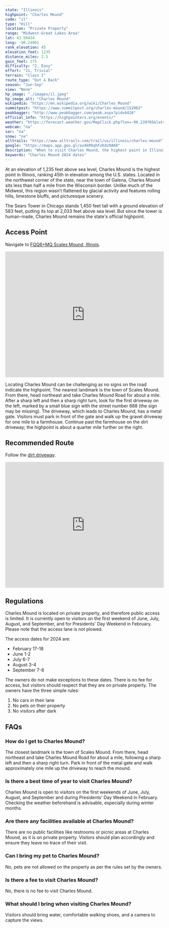 ```yaml
---
state: "Illinois"
highpoint: "Charles Mound"
code: "il"
type: "Hill"
location: "Private Property"
range: "Midwest-Great Lakes Area"
lat: 42.50434
long: -90.24081
rank_elevation: 45
elevation_feet: 1235
distance_miles: 2.5
gain_feet: 275
difficulty: "2, Easy"
effort: "21, Trivial"
terrain: "Class I"
route_type: "Out & Back"
season: "Jun-Sep"
view: "None"
hp_image: "./images/il.jpeg"
hp_image_alt: "Charles Mound"
wikipedia: "https://en.wikipedia.org/wiki/Charles_Mound"
summitpost: "https://www.summitpost.org/charles-mound/152963"
peakbagger: "http://www.peakbagger.com/peak.aspx?pid=6426"
official_info: "https://highpointers.org/events/"
weather: "https://forecast.weather.gov/MapClick.php?lon=-90.239765&lat=42.504146"
webcam: "na"
sar: "na"
snow: "na"
alltrails: "https://www.alltrails.com/trail/us/illinois/charles-mound"
google: "https://maps.app.goo.gl/az4kR9qhFzKdz9AK8"
description: "When to visit Charles Mound, the highest point in Illinois. This guide provides the access dates for the Illinois highpoint."
keywords: "Charles Mound 2024 dates"
---
```


At an elevation of 1,235 feet above sea level, Charles Mound is the highest point in Illinois, ranking 45th in elevation among the U.S. states. Located in the northwest corner of the state, near the town of Galena, Charles Mound sits less than half a mile from the Wisconsin border. Unlike much of the Midwest, this region wasn’t flattened by glacial activity and features rolling hills, limestone bluffs, and picturesque scenery.

The Sears Tower in Chicago stands 1,450 feet tall with a ground elevation of 583 feet, putting its top at 2,033 feet above sea level. But since the tower is human-made, Charles Mound remains the state's official highpoint.

## Access Point
Navigate to <a target="_blank" href="https://maps.app.goo.gl/az4kR9qhFzKdz9AK8">FQQ6+MQ Scales Mound, Illinois</a>.

<iframe src="https://www.google.com/maps/embed?pb=!1m18!1m12!1m3!1d2942.1085936198065!2d-90.24064142385099!3d42.489243926930186!2m3!1f0!2f0!3f0!3m2!1i1024!2i768!4f13.1!3m3!1m2!1s0x87e2b46ca925adb9%3A0x4048439a19a29c4a!2s688%20W%20Charles%20Mound%20Rd%2C%20Scales%20Mound%2C%20IL%2061075!5e0!3m2!1sen!2sus!4v1706168773988!5m2!1sen!2sus" width="100%" height="400" style="border:0;" allowfullscreen="" loading="lazy" referrerpolicy="no-referrer-when-downgrade"></iframe>

Locating Charles Mound can be challenging as no signs on the road indicate the highpoint. The nearest landmark is the town of Scales Mound. From there, head northeast and take Charles Mound Road for about a mile. After a sharp left and then a sharp right turn, look for the first driveway on the left, marked by a small blue sign with the street number 688 (the sign may be missing). The driveway, which leads to Charles Mound, has a metal gate. Visitors must park in front of the gate and walk up the gravel driveway for one mile to a farmhouse. Continue past the farmhouse on the dirt driveway; the highpoint is about a quarter mile further on the right.

## Recommended Route
Follow the <a target="_blank" href="https://www.alltrails.com/trail/us/illinois/charles-mound">dirt driveway</a>.

<iframe class="alltrails" src="https://www.alltrails.com/widget/trail/us/illinois/charles-mound?scrollZoom=false&elevationDiagram=false&u=i&sh=cmpl5n" width="100%" height="400" frameborder="0" scrolling="no" marginheight="0" marginwidth="0" title="AllTrails: Trail Guides and Maps for Hiking, Camping, and Running"></iframe>

## Regulations
Charles Mound is located on private property, and therefore public access is limited. It is currently open to visitors on the first weekend of June, July, August, and September, and for Presidents' Day Weekend in February. Please note that the access lane is not plowed.

The access dates for 2024 are:
- February 17-18
- June 1-2
- July 6-7
- August 3-4
- September 7-8

The owners do not make exceptions to these dates. There is no fee for access, but visitors should respect that they are on private property. The owners have the three simple rules:
1.	No cars in their lane
2.	No pets on their property
3.	No visitors after dark

<!-- ## A Message from the Owners
The owners appreciate gifts but say they are not necessary. They have started collecting state mugs brought by visitors and would like one from all 50 states. Visitors can leave a mug with a note indicating their name and address under the Charles Mound sign.

You may contact the owners with logistical questions, but please do not request exceptions to the access dates:

Name: Wayne E Wuebbels

Address: 688 W Charles Mound Rd, Scales Mound, IL 61075-9343

Email: charlesmound@gmail.com -->

## FAQs

### How do I get to Charles Mound?
The closest landmark is the town of Scales Mound. From there, head northeast and take Charles Mound Road for about a mile, following a sharp left and then a sharp right turn. Park in front of the metal gate and walk approximately one mile up the driveway to reach the mound.

### Is there a best time of year to visit Charles Mound?
Charles Mound is open to visitors on the first weekends of June, July, August, and September and during Presidents' Day Weekend in February. Checking the weather beforehand is advisable, especially during winter months.

### Are there any facilities available at Charles Mound?
There are no public facilities like restrooms or picnic areas at Charles Mound, as it is on private property. Visitors should plan accordingly and ensure they leave no trace of their visit.

### Can I bring my pet to Charles Mound?
No, pets are not allowed on the property as per the rules set by the owners.

### Is there a fee to visit Charles Mound?
No, there is no fee to visit Charles Mound.

### What should I bring when visiting Charles Mound?
Visitors should bring water, comfortable walking shoes, and a camera to capture the views.

<!-- ### Are there any special considerations I should be aware of?
Be aware that a friendly Doberman might be wandering the property. -->

